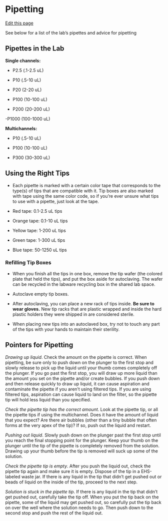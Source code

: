 # Pipetting

[Edit this page](https://github.com/DrK-Lo/lotterhoslabprotocols/edit/main/molecprot_pipettesandpipettingtips.qmd)

See below for a list of the lab's pipettes and advice for pipetting

## Pipettes in the Lab

**Single channels:**

- P2.5 (.1-2.5 uL)

- P10 (.5-10 uL)

- P20 (2-20 uL)

- P100 (10-100 uL)

- P200 (20-200 uL)

-P1000 (100-1000 uL)

**Multichannels:**

- P10 (.5-10 uL)

- P100 (10-100 uL)

- P300 (30-300 uL)

## Using the Right Tips

- Each pipette is marked with a certain color tape that corresponds to the type(s) of tips that are compatible with it. Tip boxes are also marked with tape using the same color code, so if you're ever unsure what tips to use with a pipette, just look at the tape.

- Red tape: 0.1-2.5 uL tips

- Orange tape: 0.1-10 uL tips

- Yellow tape: 1-200 uL tips

- Green tape: 1-300 uL tips

- Blue tape: 50-1250 uL tips

### Refilling Tip Boxes

- When you finish all the tips in one box, remove the tip wafer (the colored plate that held the tips), and put the box aside for autoclaving. The wafer can be recycled in the labware recycling box in the shared lab space.

- Autoclave empty tip boxes.

- After autoclaving, you can place a new rack of tips inside.  **Be sure to wear gloves.** New tip racks that are plastic wrapped and inside the hard plastic holders they were shipped in are considered sterile.

- When placing new tips into an autoclaved box, try not to touch any part of the tips with your hands to maintain their sterility.

## Pointers for Pipetting

_Drawing up liquid_. Check the amount on the pipette is correct. When pipetting, be sure only to push down on the plunger to the first stop and slowly release to pick up the liquid until your thumb comes completely off the plunger. If you go past the first stop, you will draw up more liquid than the amount you set on the pipette and/or create bubbles. If you push down and then release quickly to draw up liquid, it can cause aspiration and contaminate the pipette if you aren't using filtered tips. If you are using filtered tips, aspiration can cause liquid to land on the filter, so the pipette tip will hold less liquid than you specified. 

_Check the pipette tip has the correct amount_. Look at the pipette tip, or all the pipette tips if using the multichannel. Does it have the amount of liquid that you expect? Are there air bubbles (other than a tiny bubble that often forms at the very apex of the tip)? If so, push out the liquid and restart.

_Pushing out liquid_. Slowly push down on the plunger past the first stop until you reach the final stopping point for the plunger. Keep your thumb on the plunger until the tip of the pipette is completely removed from the solution. Drawing up your thumb before the tip is removed will suck up some of the solution. 

_Check the pipette tip is empty_. After you push the liquid out, check the pipette tip again and make sure it is empty. Dispose of the tip in a EHS-labeled waste jar. If there is any liquid in the tip that didn't get pushed out or beads of liquid on the inside of the tip, proceed to the next step.

_Solution is stuck in the pipette tip_. If there is any liquid in the tip that didn't get pushed out, carefully take the tip off. When you put the tip back on the pipette, some of the liquid may get pushed out, so carefully put the tip back on over the well where the solution needs to go. Then push down to the second stop and push the rest of the liquid out.


